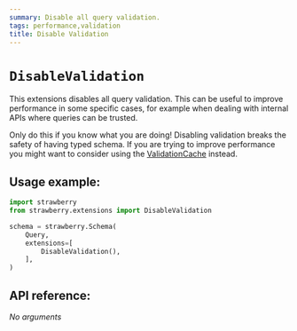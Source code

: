 ```yaml
---
summary: Disable all query validation.
tags: performance,validation
title: Disable Validation
---
```


# `DisableValidation`

This extensions disables all query validation. This can be useful to improve
performance in some specific cases, for example when dealing with internal APIs
where queries can be trusted.

<Warning>


Only do this if you know what you are doing! Disabling validation breaks the
safety of having typed schema. If you are trying to improve performance you
might want to consider using the [ValidationCache](./validation-cache) instead.

</Warning>


## Usage example:

```python
import strawberry
from strawberry.extensions import DisableValidation

schema = strawberry.Schema(
    Query,
    extensions=[
        DisableValidation(),
    ],
)
```

## API reference:

*No arguments*